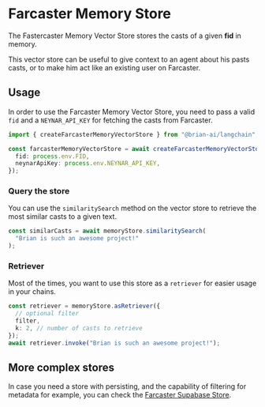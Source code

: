 # Farcaster Memory Store

The Fastercaster Memory Vector Store stores the casts of a given **fid** in memory.

This vector store can be useful to give context to an agent about his pasts casts, or to make him act like an existing user on Farcaster.

## Usage

In order to use the Farcaster Memory Vector Store, you need to pass a valid `fid` and a `NEYNAR_API_KEY` for fetching the casts from Farcaster.

```typescript
import { createFarcasterMemoryVectorStore } from "@brian-ai/langchain";

const farcasterMemoryVectorStore = await createFarcasterMemoryVectorStore({
  fid: process.env.FID,
  neynarApiKey: process.env.NEYNAR_API_KEY,
});
```

### Query the store

You can use the `similaritySearch` method on the vector store to retrieve the most similar casts to a given text.

```typescript
const similarCasts = await memoryStore.similaritySearch(
  "Brian is such an awesome project!"
);
```

### Retriever

Most of the times, you want to use this store as a `retriever` for easier usage in your chains.

```typescript
const retriever = memoryStore.asRetriever({
  // optional filter
  filter,
  k: 2, // number of casts to retrieve
});
await retriever.invoke("Brian is such an awesome project!");
```

## More complex stores

In case you need a store with persisting, and the capability of filtering for metadata for example, you can check the [Farcaster Supabase Store](/vector-stores/farcaster/supabase-store).
